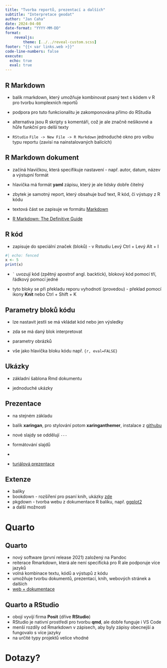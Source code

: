 ```yaml
---
title: "Tvorba reportů, prezentací a dalších"
subtitle: "Interpretace geodat"
author: "Jan Caha"
date: 2024-04-08
date-format: "YYYY-MM-DD"
format: 
    revealjs:
        theme: [../../reveal-custom.scss]
footer: "{{< var links.web >}}"
code-line-numbers: false
execute:
  echo: true
  eval: true
---
```


## R Markdown

- balík [rmarkdown]{.software}, který umožňuje kombinovat psaný text s kódem v R pro tvorbu komplexních reportů

- podpora pro tuto funkcionalitu je zakomponována přímo do RStudia

- alternativa jsou R skripty s komentáři, což je ale značně nešikovné a hůře funkční pro delší texty

- `RStudio` `File -> New File -> R Markdown` jednoduché okno pro volbu typu reportu (zavisí na nainstalovaných balících)


## R Markdown dokument

- začíná hlavičkou, která specifikuje nastavení - např. autor, datum, název a výstupní formát

- hlavička má formát **yaml** zápisu, který je ale lidsky dobře čitelný

- zbytek je samotný report, který obsahuje buď text, R kód, či výstupy z R kódu

- textová část se zapisuje ve formátu [Markdown](https://github.com/adam-p/markdown-here/wiki/Markdown-Cheatsheet)

- [R Markdown: The Definitive Guide](https://bookdown.org/yihui/rmarkdown/)

## R kód

- zapisuje do speciální značek (bloků) - v Rstudiu [Levý Ctrl + Levý Alt + I]{.keys} 

```r
#| echo: fenced
x <- 5
print(x)
```


- `` ` `` uvozují kód (zpětný apostrof angl. backtick), blokový kód pomocí tří, řádkový pomocí jedné

- tyto bloky se při překladu reporu vyhodnotí (provedou) - překlad pomocí ikony **Knit** nebo [Ctrl + Shift + K]{.keys}  

## Parametry bloků kódu

- lze nastavit jestli se má vkládat kód nebo jen výsledky

- zda se má daný blok interpretovat

- parametry obrázků

- vše jako hlavička bloku kódu např. `{r, eval=FALSE}`

## Ukázky

- základní šablona Rmd dokumentu

- jednoduché ukázky

## Prezentace

- na stejném základu

- balík **xaringan**, pro stylování potom **xaringanthemer**, instalace z [githubu](https://github.com/gadenbuie/xaringanthemer)

- nové slajdy se oddělují `---`

- formátování slajdů
- 
- [turiálová prezentace](https://slides.yihui.org/xaringan)

## Extenze

- balíky
- [bookdown]{.software} - rozšíření pro psaní knih, ukázky [zde](https://bookdown.org/home/)
- [pkgdown]{.software} - tvorba webu z dokumentace R balíku, např. [ggplot2](https://ggplot2.tidyverse.org/) 
- a další možnosti

# Quarto{.center}

## Quarto

- nový software (první release 2021) založený na [Pandoc]{.software}
- reiterace [Rmarkdown]{.software}, která ale není specifická pro R ale podporuje více jazyků
- volná kombinace textu, kódů a výstupů z kódu
- umožňuje tvorbu dokumentů, prezentací, knih, webových stránek a dalších
- [web + dokumentace](https://quarto.org/)

## Quarto a RStudio

- obojí vyvíjí firma **Posit** (dříve **RStudio**)
- RStudio je nativní prostředí pro tvorbu **qmd**, ale dobře funguje i [VS Code]{.software}
- menší rozdíly od [Rmarkdown]{.software} v zápisech, aby byly zápisy obecnejší a fungovalo s více jazyky
- na určité typy projektů velice vhodné 

# Dotazy?{.center}
